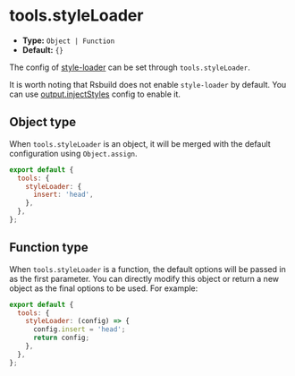 # tools.styleLoader

- **Type:** `Object | Function`
- **Default:** `{}`

The config of [style-loader](https://github.com/webpack-contrib/style-loader) can be set through `tools.styleLoader`.

It is worth noting that Rsbuild does not enable `style-loader` by default. You can use [output.injectStyles](/config/output/inject-styles) config to enable it.

## Object type

When `tools.styleLoader` is an object, it will be merged with the default configuration using `Object.assign`.

```js
export default {
  tools: {
    styleLoader: {
      insert: 'head',
    },
  },
};
```

## Function type

When `tools.styleLoader` is a function, the default options will be passed in as the first parameter. You can directly modify this object or return a new object as the final options to be used. For example:

```js
export default {
  tools: {
    styleLoader: (config) => {
      config.insert = 'head';
      return config;
    },
  },
};
```

